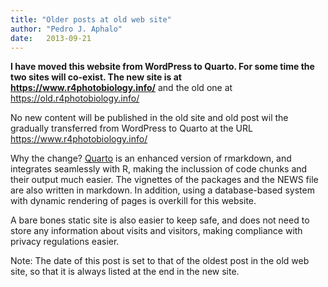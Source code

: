 ```yaml
---
title: "Older posts at old web site"
author: "Pedro J. Aphalo"
date: 	2013-09-21
---
```


**I have moved this website from WordPress to Quarto. For some time the two sites will co-exist. The new site is at <https://www.r4photobiology.info/>** and the old one at
<https://old.r4photobiology.info/>

No new content will be published in the old site and old post wil the gradually
transferred from WordPress to Quarto at the URL
<https://www.r4photobiology.info/>

Why the change? [Quarto](https://quarto.org/) is an enhanced version of
rmarkdown, and integrates seamlessly with R, making the inclussion of code
chunks and their output much easier. The vignettes of the packages and the NEWS
file are also written in markdown. In addition, using a database-based system
with dynamic rendering of pages is overkill for this website.

A bare bones static site is also easier to keep safe, and does not
need to store any information about visits and visitors, making
compliance with privacy regulations easier.

Note: The date of this post is set to that of the oldest post in the old web
site, so that it is always listed at the end in the new site.
